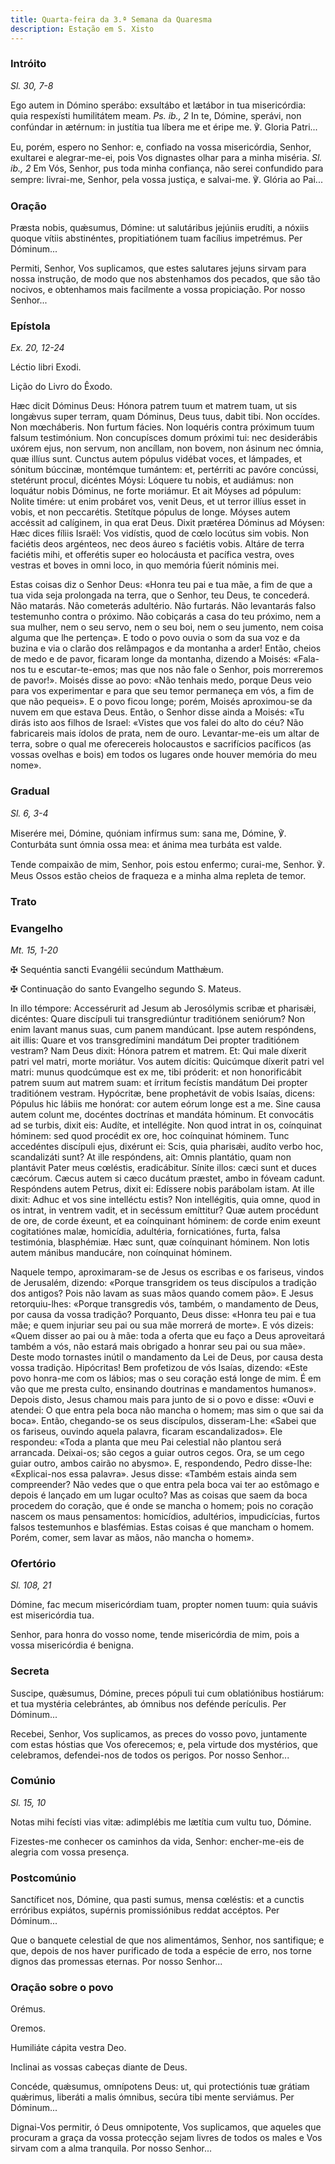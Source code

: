```yaml
---
title: Quarta-feira da 3.ª Semana da Quaresma
description: Estação em S. Xisto
---
```


### Intróito

<em>Sl. 30, 7-8</em>

<div class="side-by-side not-content">

Ego autem in Dómino sperábo: exsultábo et lætábor in tua misericórdia: quia respexísti humilitátem meam. <em>Ps. ib., 2</em> In te, Dómine, sperávi, non confúndar in ætérnum: in justítia tua líbera me et éripe me. ℣. Gloria Patri...

Eu, porém, espero no Senhor: e, confiado na vossa misericórdia, Senhor, exultarei e alegrar-me-ei, pois Vos dignastes olhar para a minha miséria. <em>Sl. ib., 2</em> Em Vós, Senhor, pus toda minha confiança, não serei confundido para sempre: livrai-me, Senhor, pela vossa justiça, e salvai-me. ℣. Glória ao Pai...

</div>

### Oração

<div class="side-by-side not-content">

Præsta nobis, quǽsumus, Dómine: ut salutáribus jejúniis erudíti, a nóxiis quoque vítiis abstinéntes, propitiatiónem tuam facílius impetrémus. Per Dóminum...

Permiti, Senhor, Vos suplicamos, que estes salutares jejuns sirvam para nossa instrução, de modo que nos abstenhamos dos pecados, que são tão nocivos, e obtenhamos mais facilmente a vossa propiciação. Por nosso Senhor...

</div>

### Epístola

<em>Ex. 20, 12-24</em>

<div class="side-by-side not-content">

Léctio libri Exodi.

Lição do Livro do Êxodo.

Hæc dicit Dóminus Deus: Hónora patrem tuum et matrem tuam, ut sis longǽvus super terram, quam Dóminus, Deus tuus, dabit tibi. Non occídes. Non mœcháberis. Non furtum fácies. Non loquéris contra próximum tuum falsum testimónium. Non concupísces domum próximi tui: nec desiderábis uxórem ejus, non servum, non ancíllam, non bovem, non ásinum nec ómnia, quæ illíus sunt. Cunctus autem pópulus vidébat voces, et lámpades, et sónitum búccinæ, montémque tumántem: et, pertérriti ac pavóre concússi, stetérunt procul, dicéntes Móysi: Lóquere tu nobis, et audiámus: non loquátur nobis Dóminus, ne forte moriámur. Et ait Móyses ad pópulum: Nolite timére: ut enim probáret vos, venit Deus, et ut terror illíus esset in vobis, et non peccarétis. Stetítque pópulus de longe. Móyses autem accéssit ad calíginem, in qua erat Deus. Dixit prætérea Dóminus ad Móysen: Hæc dices fíliis Israël: Vos vidístis, quod de cœlo locútus sim vobis. Non faciétis deos argénteos, nec deos áureo s faciétis vobis. Altáre de terra faciétis mihi, et offerétis super eo holocáusta et pacífica vestra, oves vestras et boves in omni loco, in quo memória fúerit nóminis mei.

Estas coisas diz o Senhor Deus: «Honra teu pai e tua mãe, a fim de que a tua vida seja prolongada na terra, que o Senhor, teu Deus, te concederá. Não matarás. Não cometerás adultério. Não furtarás. Não levantarás falso testemunho contra o próximo. Não cobiçarás a casa do teu próximo, nem a sua mulher, nem o seu servo, nem o seu boi, nem o seu jumento, nem coisa alguma que lhe pertença». E todo o povo ouvia o som da sua voz e da buzina e via o clarão dos relâmpagos e da montanha a arder! Então, cheios de medo e de pavor, ficaram longe da montanha, dizendo a Moisés: «Fala-nos tu e escutar-te-emos; mas que nos não fale o Senhor, pois morreremos de pavor!». Moisés disse ao povo: «Não tenhais medo, porque Deus veio para vos experimentar e para que seu temor permaneça em vós, a fim de que não pequeis». E o povo ficou longe; porém, Moisés aproximou-se da nuvem em que estava Deus. Então, o Senhor disse ainda a Moisés: «Tu dirás isto aos filhos de Israel: «Vistes que vos falei do alto do céu? Não fabricareis mais ídolos de prata, nem de ouro. Levantar-me-eis um altar de terra, sobre o qual me oferecereis holocaustos e sacrifícios pacíficos (as vossas ovelhas e bois) em todos os lugares onde houver memória do meu nome».

</div>

### Gradual

<em>Sl. 6, 3-4</em>

<div class="side-by-side not-content">

Miserére mei, Dómine, quóniam infírmus sum: sana me, Dómine, ℣. Conturbáta sunt ómnia ossa mea: et ánima mea turbáta est valde.

Tende compaixão de mim, Senhor, pois estou enfermo; curai-me, Senhor. ℣. Meus Ossos estão cheios de fraqueza e a minha alma repleta de temor.

</div>

### Trato


<LinkCard
  href="/missal/quaresma/1Quadp3-3#trato"
  title="Trato Quarta-feira de Cinzas"
/>

### Evangelho

<em>Mt. 15, 1-20</em>

<div class="side-by-side not-content">

<span class="cross text-red-500">✠</span> Sequéntia sancti Evangélii secúndum Matthǽum.

<span class="cross text-red-500">✠</span> Continuação do santo Evangelho segundo S. Mateus.

In illo témpore: Accessérurit ad Jesum ab Jerosólymis scribæ et pharisǽi, dicéntes: Quare discípuli tui transgrediúntur traditiónem seniórum? Non enim lavant manus suas, cum panem mandúcant. Ipse autem respóndens, ait illis: Quare et vos transgredímini mandátum Dei propter traditiónem vestram? Nam Deus dixit: Hónora patrem et matrem. Et: Qui male díxerit patri vel matri, morte moriátur. Vos autem dícitis: Quicúmque díxerit patri vel matri: munus quodcúmque est ex me, tibi próderit: et non honorificábit patrem suum aut matrem suam: et írritum fecístis mandátum Dei propter traditiónem vestram. Hypócritæ, bene prophetávit de vobis Isaías, dicens: Pópulus hic lábiis me honórat: cor autem eórum longe est a me. Sine causa autem colunt me, docéntes doctrínas et mandáta hóminum. Et convocátis ad se turbis, dixit eis: Audíte, et intellégite. Non quod intrat in os, coínquinat hóminem: sed quod procédit ex ore, hoc coínquinat hóminem. Tunc accedéntes discípuli ejus, dixérunt ei: Scis, quia pharisǽi, audíto verbo hoc, scandalizáti sunt? At ille respóndens, ait: Omnis plantátio, quam non plantávit Pater meus cœléstis, eradicábitur. Sínite illos: cæci sunt et duces cæcórum. Cæcus autem si cæco ducátum præstet, ambo in fóveam cadunt. Respóndens autem Petrus, dixit ei: Edíssere nobis parábolam istam. At ille dixit: Adhuc et vos sine intelléctu estis? Non intellégitis, quia omne, quod in os intrat, in ventrem vadit, et in secéssum emíttitur? Quæ autem procédunt de ore, de corde éxeunt, et ea coínquinant hóminem: de corde enim exeunt cogitatiónes malæ, homicídia, adultéria, fornicatiónes, furta, falsa testimónia, blasphémiæ. Hæc sunt, quæ coínquinant hóminem. Non lotis autem mánibus manducáre, non coínquinat hóminem.

Naquele tempo, aproximaram-se de Jesus os escribas e os fariseus, vindos de Jerusalém, dizendo: «Porque transgridem os teus discípulos a tradição dos antigos? Pois não lavam as suas mãos quando comem pão». E Jesus retorquiu-lhes: «Porque transgredis vós, também, o mandamento de Deus, por causa da vossa tradição? Porquanto, Deus disse: «Honra teu pai e tua mãe; e quem injuriar seu pai ou sua mãe morrerá de morte». E vós dizeis: «Quem disser ao pai ou à mãe: toda a oferta que eu faço a Deus aproveitará também a vós, não estará mais obrigado a honrar seu pai ou sua mãe». Deste modo tornastes inútil o mandamento da Lei de Deus, por causa desta vossa tradição. Hipócritas! Bem profetizou de vós Isaías, dizendo: «Este povo honra-me com os lábios; mas o seu coração está longe de mim. É em vão que me presta culto, ensinando doutrinas e mandamentos humanos». Depois disto, Jesus chamou mais para junto de si o povo e disse: «Ouvi e atendei: O que entra pela boca não mancha o homem; mas sim o que sai da boca». Então, chegando-se os seus discípulos, disseram-Lhe: «Sabei que os fariseus, ouvindo aquela palavra, ficaram escandalizados». Ele respondeu: «Toda a planta que meu Pai celestial não plantou será arrancada. Deixai-os; são cegos a guiar outros cegos. Ora, se um cego guiar outro, ambos cairão no abysmo». E, respondendo, Pedro disse-lhe: «Explicai-nos essa palavra». Jesus disse: «Também estais ainda sem compreender? Não vedes que o que entra pela boca vai ter ao estômago e depois é lançado em um lugar oculto? Mas as coisas que saem da boca procedem do coração, que é onde se mancha o homem; pois no coração nascem os maus pensamentos: homicídios, adultérios, impudicícias, furtos falsos testemunhos e blasfémias. Estas coisas é que mancham o homem. Porém, comer, sem lavar as mãos, não mancha o homem».

</div>

### Ofertório

<em>Sl. 108, 21</em>

<div class="side-by-side not-content">

Dómine, fac mecum misericórdiam tuam, propter nomen tuum: quia suávis est misericórdia tua.

Senhor, para honra do vosso nome, tende misericórdia de mim, pois a vossa misericórdia é benigna.

</div>

### Secreta

<div class="side-by-side not-content">

Suscipe, quǽsumus, Dómine, preces pópuli tui cum oblatiónibus hostiárum: et tua mystéria celebrántes, ab ómnibus nos defénde perículis. Per Dóminum...

Recebei, Senhor, Vos suplicamos, as preces do vosso povo, juntamente com estas hóstias que Vos oferecemos; e, pela virtude dos mystérios, que celebramos, defendei-nos de todos os perigos. Por nosso Senhor...

</div>

### Comúnio

<em>Sl. 15, 10</em>

<div class="side-by-side not-content">

Notas mihi fecísti vias vitæ: adimplébis me lætítia cum vultu tuo, Dómine.

Fizestes-me conhecer os caminhos da vida, Senhor: encher-me-eis de alegria com vossa presença.

</div>

### Postcomúnio

<div class="side-by-side not-content">

Sanctíficet nos, Dómine, qua pasti sumus, mensa cœléstis: et a cunctis erróribus expiátos, supérnis promissiónibus reddat accéptos. Per Dóminum...

Que o banquete celestial de que nos alimentámos, Senhor, nos santifique; e que, depois de nos haver purificado de toda a espécie de erro, nos torne dignos das promessas eternas. Por nosso Senhor...

</div>

### Oração sobre o povo

<div class="side-by-side not-content">

<span class="text-red-500 text-center">Orémus.</span>

<span class="text-red-500 text-center">Oremos.</span>

Humiliáte cápita vestra Deo.

Inclinai as vossas cabeças diante de Deus.

Concéde, quǽsumus, omnípotens Deus: ut, qui protectiónis tuæ grátiam quǽrimus, liberáti a malis ómnibus, secúra tibi mente serviámus. Per Dóminum...

Dignai-Vos permitir, ó Deus omnipotente, Vos suplicamos, que aqueles que procuram a graça da vossa protecção sejam livres de todos os males e Vos sirvam com a alma tranquila. Por nosso Senhor...

</div>
